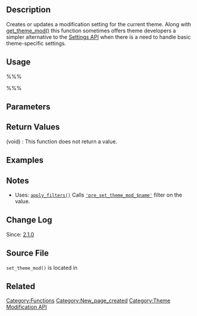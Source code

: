 {{Languages|
{{en|Function Reference/set_theme_mod}}
{{ja|関数リファレンス/set_theme_mod}}
}}

== Description ==
Creates or updates a modification setting for the current theme. Along with [[get_theme_mod|get_theme_mod()]] this function sometimes offers theme developers a simpler alternative to the [[Settings API]] when there is a need to handle basic theme-specific settings.

== Usage ==
%%%<?php set_theme_mod( $name, $value ); ?>%%%

== Parameters ==
{{Parameter|$name|string|Theme modification name.}}
{{Parameter|$value|mixed|Theme modification value.}}

== Return Values ==
; (void) : This function does not return a value.

== Examples ==
<!-- Need creative examples. Feel free to link to external examples. -->

== Notes ==

* Uses: [[Function_Reference/apply_filters|<tt>apply_filters()</tt>]] Calls <tt>[[Plugin_API/Filter_Reference/theme_mod_$name|'pre_set_theme_mod_$name']]</tt> filter on the value.

== Change Log ==
Since: [[Version 2.1|2.1.0]]

== Source File ==

<tt>set_theme_mod()</tt> is located in {{Trac|wp-includes/theme.php}}

== Related ==

{{Theme Mod Tags}}

{{Tag Footer}}

[[Category:Functions]]
[[Category:New_page_created]]
[[Category:Theme Modification API]]